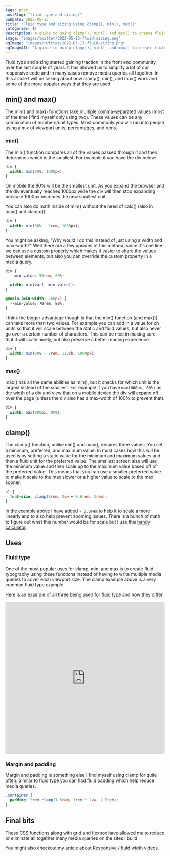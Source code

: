 ```yaml
---
tags: post
postSlug: "fluid-type-and-sizing/"
pubDate: 2022-05-13
title: "Fluid type and sizing using clamp(), min(), max()"
categories: []
description: A guide to using clamp(), min(), and max() to create fluid type and sizing in CSS.
image: "images/twitter/2022-05-13-fluid-sizing.png"
ogImage: "images/twitter/2022-05-13-fluid-sizing.png"
ogImageAlt: "A guide to using clamp(), min(), and max() to create fluid type and sizing in CSS."
---
```



Fluid type and sizing started gaining traction in the front end community over the last couple of years. It has allowed us to simplify a lot of our responsive code and in many cases remove media queries all together. In this article I will be talking about how clamp(), min(), and max() work and some of the more popular ways that they are used.

<CssHotness curPost="1" />

## min() and max()

The min() and max() functions take multiple comma-separated values (most of the time I find myself only using two). These values can be any combination of numbers/unit types. Most commonly you will run into people using a mix of viewport units, percentages, and rems.

### min()

The min() function compares all of the values passed through it and then determines which is the smallest. For example if you have the div below:

```css
div {
  width: min(80%, 1000px);
}
```

On mobile the 80% will be the smallest unit. As you expand the browser and the div eventually reaches 1000px wide the div will then stop expanding because 1000px becomes the new smallest unit.

You can also do math inside of min() without the need of calc() (also in max() and clamp()).

```css
div {
  width: min(80% - 2rem, 1000px);
}
```

You might be asking, "Why would I do this instead of just using a width and max-width?" Well there are a few upsides of this method, since it's one line we can use a custom property which makes it easier to share the values between elements, but also you can override the custom property in a media query.

```css
div {
  --min-value: 50rem, 80%;

  width: min(var(--min-value));
}

@media (min-width: 768px) {
  --min-value: 70rem, 80%;
}
```

I think the bigger advantage though is that the min() function (and max()) can take more than two values. For example you can add in a value for ch units so that it will scale between the static and fluid values, but also never go over a certain number of characters. This can be nice in making sure that it will scale nicely, but also preserve a better reading experience.

```css
div {
  width: min(80% - 2rem, 120ch, 1000px);
}
```

### max()

max() has all the same abilities as min(), but it checks for which unit is the largest instead of the smallest. For example if you have `max(800px, 80%)` as the width of a div and view that on a mobile device the div will expand off over the page (unless the div also has a max-wdith of 100% to prevent that).

```css
div {
  width: max(800px, 80%);
}
```

## clamp()

The clamp() function, unlike min() and max(), requires three values. You set a minimum, preferred, and maximum value. In most cases how this will be used is by setting a static value for the minimum and maximum values and then a fluid unit for the preferred value. The smallest screen size will use the minimum value and then scale up to the maximum value based off of the preferred value. This means that you can use a smaller preferred value to make it scale to the max slower or a higher value to scale to the max sooner.

```css
h1 {
  font-size: clamp(1rem, 2vw + 0.6rem, 3rem);
}
```

In the example above I have added `+ 0.6rem` to help it to scale a more linearly and to also help prevent zooming issues. There is a bunch of math to figure out what this number would be for scale but I use this [handy calculator](https://royalfig.github.io/fluid-typography-calculator/).

## Uses

### Fluid type

One of the most popular uses for clamp, min, and max is to create fluid typography using these functions instead of having to write multiple media queries to cover each viewport size. The clamp example above is a very common fluid type example.

Here is an example of all three being used for fluid type and how they differ.

<iframe
  height="480"
  style="width: 100%;"
  scrolling="no"
  title="Min, max, and clamp example on Codepen"
  src="https://codepen.io/craigwfox/embed/VwQjVyJ?default-tab=html%2Cresult"
  frameborder="no"
  loading="lazy"
  allowtransparency="true"
  allowfullscreen="true"
>
  See the Pen{" "}
  <a href="https://codepen.io/craigwfox/pen/VwQjVyJ">
    min and max example
  </a>{" "}
  by Craig Fox (<a href="https://codepen.io/craigwfox">@craigwfox</a>)
  on <a href="https://codepen.io">CodePen</a>.
</iframe>

### Margin and padding

Margin and padding is something else I find myself using clamp for quite often. Similar to fluid type you can had fluid padding which help reduce media queries.

```css
.container {
  padding: 2rem clamp(1.5rem, 1rem + 2vw, 2.5rem);
}
```

## Final bits

These CSS functions along with grid and flexbox have allowed me to reduce or eliminate all together many media queries on the sites I build.

You might also checkout my article about [Responsive / fluid width videos](https://craigwfox.com/posts/responsive-video-embeds/).
